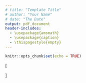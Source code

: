 ```yaml
---
# title: "Template Title"
# author: "Your Name"
# date: "The Date"
output: pdf_document
header-includes: 
  - \usepackage{amsmath}
  - \usepackage{caption}
  - \thispagestyle{empty}
---
```


```r
knitr::opts_chunk$set(echo = TRUE)
```


\begin{center}
Decomposition.
\end{center}
\[
\begin{aligned} \begin{bmatrix}
y_{1, t} \\
y_{2, t} \\
\end{bmatrix} &= \begin{bmatrix}
\mu_{11} \\
\mu_{12} \\
\mu_{21} \\
\mu_{22} \\
\end{bmatrix}
+
\begin{bmatrix}
y_{11, t}^w \\
y_{12, t}^w \\
y_{21, t}^w \\
y_{22, t}^w \\
\end{bmatrix} \\ \begin{bmatrix}
y_{11, t}^w \\
y_{12, t}^w \\
y_{21, t}^w \\
y_{22, t}^w \\
\end{bmatrix} &= \begin{bmatrix}
1 &
0 \\
\lambda_{12}^w &
0 \\
0 &
1 \\
0 &
\lambda_{22}^w \\
\end{bmatrix}
\begin{bmatrix}
\eta^w_{1, t} \\
\eta^w_{2, t} \\
\end{bmatrix}
+
\begin{bmatrix}
\varepsilon_{11, t}^w \\
\varepsilon_{12, t}^w \\
\varepsilon_{21, t}^w \\
\varepsilon_{22, t}^w \\
\end{bmatrix} \\ \begin{bmatrix}
\mu_{11} \\
\mu_{12} \\
\mu_{21} \\
\mu_{22} \\
\end{bmatrix} &= \begin{bmatrix}
\alpha_{11}^b \\
\alpha_{12}^b \\
\alpha_{21}^b \\
\alpha_{22}^b \\
\end{bmatrix}
+
\begin{bmatrix}
1 &
0 \\
\lambda_{12}^b &
0 \\
0 &
1 \\
0 &
\lambda_{22}^b \\
\end{bmatrix}
\begin{bmatrix}
\eta^b_{1} \\
\eta^b_{2} \\
\end{bmatrix}
+
\begin{bmatrix}
\varepsilon_{11}^b \\
\varepsilon_{12}^b \\
\varepsilon_{21}^b \\
\varepsilon_{22}^b \\
\end{bmatrix} \\ \end{aligned}
\]
